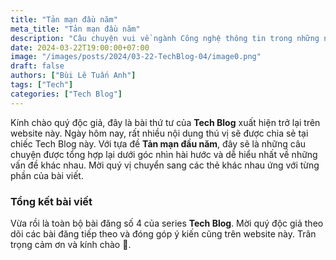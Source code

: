 ```yaml
---
title: "Tản mạn đầu năm"
meta_title: "Tản mạn đầu năm"
description: "Câu chuyện vui về ngành Công nghệ thông tin trong những ngày đầu năm 2024"
date: 2024-03-22T19:00:00+07:00
image: "/images/posts/2024/03-22-TechBlog-04/image0.png"
draft: false
authors: ["Bùi Lê Tuấn Anh"]
tags: ["Tech"]
categories: ["Tech Blog"]
---
```



Kính chào quý độc giả, đây là bài thứ tư của **Tech Blog** xuất hiện trở lại trên website này.
Ngày hôm nay, rất nhiều nội dung thú vị sẽ được chia sẻ tại chiếc Tech Blog này. Với tựa đề
**Tản mạn đầu năm**, đây sẽ là những câu chuyện được tổng hợp lại dưới góc nhìn hài hước
và dễ hiểu nhất về những vấn đề khác nhau. Mời quý vị chuyển sang các thẻ khác nhau ứng với
từng phần của bài viết.

<NewTabs client:load>
<NewTab name="P1">
  <FirstPost />
</NewTab>
<NewTab name="P2">
  <SecondPost />
</NewTab>
<NewTab name="P3">
  <ThirdPost />
</NewTab>
</NewTabs>

### Tổng kết bài viết

Vừa rồi là toàn bộ bài đăng số 4 của series **Tech Blog**. Mời quý độc giả theo dõi các bài đăng
tiếp theo và đóng góp ý kiến cũng trên website này. Trân trọng cảm ơn và kính chào 👋.

